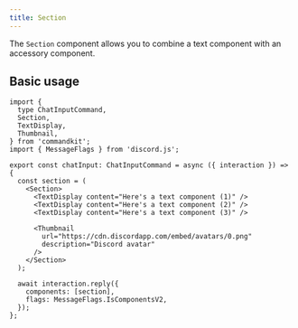 ```yaml
---
title: Section
---
```


The `Section` component allows you to combine a text component with an
accessory component.

## Basic usage

```tsx title="src/app/commands/section-example.tsx"
import {
  type ChatInputCommand,
  Section,
  TextDisplay,
  Thumbnail,
} from 'commandkit';
import { MessageFlags } from 'discord.js';

export const chatInput: ChatInputCommand = async ({ interaction }) => {
  const section = (
    <Section>
      <TextDisplay content="Here's a text component (1)" />
      <TextDisplay content="Here's a text component (2)" />
      <TextDisplay content="Here's a text component (3)" />

      <Thumbnail
        url="https://cdn.discordapp.com/embed/avatars/0.png"
        description="Discord avatar"
      />
    </Section>
  );

  await interaction.reply({
    components: [section],
    flags: MessageFlags.IsComponentsV2,
  });
};
```
